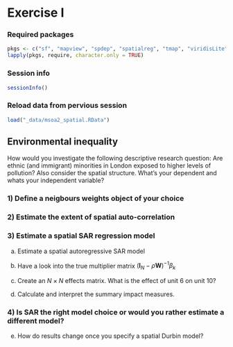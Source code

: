 \newcommand{\Exp}{\mathrm{E}}
\newcommand\given[1][]{\:#1\vert\:}
\newcommand{\Cov}{\mathrm{Cov}}
\newcommand{\Var}{\mathrm{Var}}
\newcommand{\rank}{\mathrm{rank}}
\newcommand{\bm}[1]{\boldsymbol{\mathbf{#1}}}

# Exercise I

### Required packages {.unnumbered}

```r
pkgs <- c("sf", "mapview", "spdep", "spatialreg", "tmap", "viridisLite") # note: load spdep first, then spatialreg
lapply(pkgs, require, character.only = TRUE)

```

### Session info {.unnumbered}

```r
sessionInfo()

```

### Reload data from pervious session {.unnumbered}

```r
load("_data/msoa2_spatial.RData")
```


## Environmental inequality

How would you investigate the following descriptive research question: Are ethnic (and immigrant) minorities in London exposed to higher levels of pollution? Also consider the spatial structure. What's your dependent and whats your independent variable?

### 1) Define a neigbours weights object of your choice {.unnumbered}

### 2) Estimate the extent of spatial auto-correlation {.unnumbered}

### 3) Estimate a spatial SAR regression model {.unnumbered}

a) Estimate a spatial autoregressive SAR model

b) Have a look into the true multiplier matrix $({\bm I_N}-\rho {\bm W})^{-1}\beta_k$

c) Create an $N \times N$ effects matrix. What is the effect of unit 6 on unit 10?

d) Calculate and interpret the summary impact measures.

### 4) Is SAR the right model choice or would you rather estimate a different model? {.unnumbered}

e) How do results change once you specify a spatial Durbin model? 



